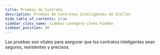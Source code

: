 ```yaml
---
title: Pruebas de Contrato
description: Pruebas de Contratos Inteligentes de Stellar
hide_table_of_contents: true
sidebar_class_name: sidebar-category-items-hidden
sidebar_position: 40
---
```


Las pruebas son vitales para asegurar que los contratos inteligentes sean seguros, resistentes y precisos.
